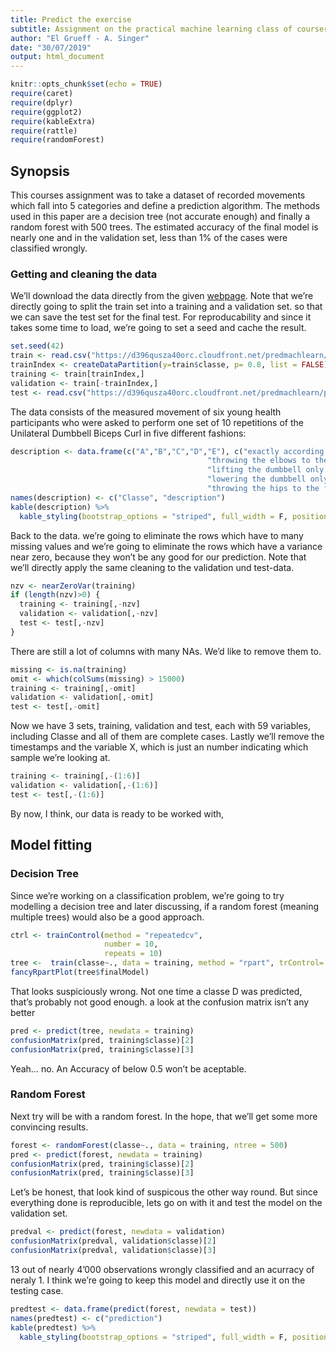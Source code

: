 ---
title: Predict the exercise
subtitle: Assignment on the practical machine learning class of coursera's data science specialisation
author: "El Grueff - A. Singer"
date: "30/07/2019"
output: html_document
---

```{r setup, include=FALSE}
knitr::opts_chunk$set(echo = TRUE)
require(caret)
require(dplyr)
require(ggplot2)
require(kableExtra)
require(rattle)
require(randomForest)
```

## Synopsis
This courses assignment was to take a dataset of recorded movements which fall into 5 categories and define a prediction algorithm.
The methods used in this paper are a decision tree (not accurate enough) and finally a random forest with 500 trees.
The estimated accuracy of the final model is nearly one and in the validation set, less than 1% of the cases were classified wrongly.

### Getting and cleaning the data
We'll download the data directly from the given [webpage](http://web.archive.org/web/20161224072740/http:/groupware.les.inf.puc-rio.br/har#dataset).
Note that we're directly going to split the train set into a training and a validation set. so that we can save the test set for the final test. For reproducability and since it takes some time to load, we're going to set a seed and cache the result.
```{r cache = TRUE}
set.seed(42)
train <- read.csv("https://d396qusza40orc.cloudfront.net/predmachlearn/pml-training.csv")
trainIndex <- createDataPartition(y=train$classe, p= 0.8, list = FALSE)
training <- train[trainIndex,]
validation <- train[-trainIndex,]
test <- read.csv("https://d396qusza40orc.cloudfront.net/predmachlearn/pml-testing.csv")
```
The data consists of the measured movement of six young health participants who were asked to perform one set of 10 repetitions of the Unilateral Dumbbell Biceps Curl in five different fashions: 
```{r echo = FALSE}
description <- data.frame(c("A","B","C","D","E"), c("exactly according to the specification", 
                                            "throwing the elbows to the front",
                                            "lifting the dumbbell only halfway",
                                            "lowering the dumbbell only halfway",
                                            "throwing the hips to the front"))
names(description) <- c("Classe", "description")
kable(description) %>% 
  kable_styling(bootstrap_options = "striped", full_width = F, position = "left")
```
Back to the data.
we're going to eliminate the rows which have to many missing values and we're going to eliminate the rows which have a variance near zero, because they won't be any good for our prediction.
Note that we'll directly apply the same cleaning to the validation und test-data.
```{r}
nzv <- nearZeroVar(training)
if (length(nzv)>0) {
  training <- training[,-nzv]
  validation <- validation[,-nzv]
  test <- test[,-nzv]
}
```
There are still a lot of columns with many NAs. We'd like to remove them to.
```{r}
missing <- is.na(training)
omit <- which(colSums(missing) > 15000)
training <- training[,-omit]
validation <- validation[,-omit]
test <- test[,-omit]
```
Now we have 3 sets, training, validation and test, each with 59 variables, including Classe and all of them are complete cases.
Lastly we'll remove the timestamps and the variable X, which is just an number indicating which sample we're looking at.
```{r}
training <- training[,-(1:6)]
validation <- validation[,-(1:6)]
test <- test[,-(1:6)]
```
By now, I think, our data is ready to be worked with,

## Model fitting
### Decision Tree
Since we're working on a classification problem, we're going to try modelling a decision tree and later discussing, if a random forest (meaning multiple trees) would also be a good approach.

```{r}
ctrl <- trainControl(method = "repeatedcv",
                     number = 10,
                     repeats = 10)
tree <-  train(classe~., data = training, method = "rpart", trControl= ctrl)
fancyRpartPlot(tree$finalModel)
```
That looks suspiciously wrong. Not one time a classe D was predicted, that's probably not good enough. a look at the confusion matrix isn't any better
```{r}
pred <- predict(tree, newdata = training)
confusionMatrix(pred, training$classe)[2]
confusionMatrix(pred, training$classe)[3]
```

Yeah... no. An Accuracy of below 0.5 won't be aceptable.

### Random Forest
Next try will be with a random forest. In the hope, that we'll get some more convincing results.
```{r}
forest <- randomForest(classe~., data = training, ntree = 500)
pred <- predict(forest, newdata = training)
confusionMatrix(pred, training$classe)[2]
confusionMatrix(pred, training$classe)[3]
```
Let's be honest, that look kind of suspicous the other way round. But since everything done is reproducible, lets go on with it and test the model on the validation set.

```{r}
predval <- predict(forest, newdata = validation)
confusionMatrix(predval, validation$classe)[2]
confusionMatrix(predval, validation$classe)[3]
```
13 out of nearly 4'000 observations wrongly classified and an acurracy of neraly 1. I think we're going to keep this model and directly use it on the testing case.

```{r}
predtest <- data.frame(predict(forest, newdata = test))
names(predtest) <- c("prediction")
kable(predtest) %>% 
  kable_styling(bootstrap_options = "striped", full_width = F, position = "left")
```